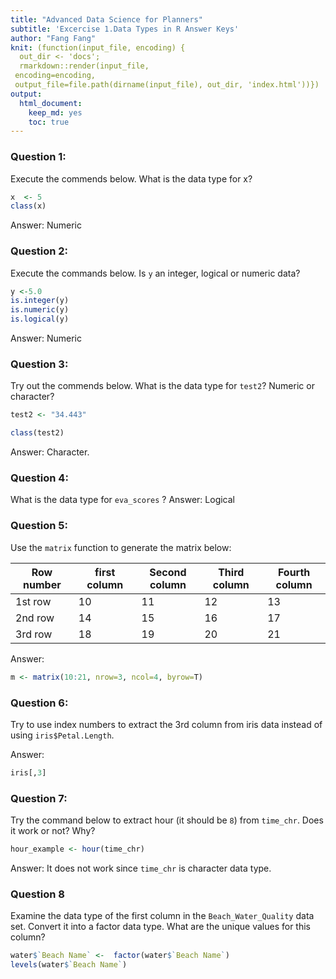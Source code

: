 ```yaml
---
title: "Advanced Data Science for Planners"
subtitle: 'Excercise 1.Data Types in R Answer Keys'
author: "Fang Fang"
knit: (function(input_file, encoding) {
  out_dir <- 'docs';
  rmarkdown::render(input_file,
 encoding=encoding,
 output_file=file.path(dirname(input_file), out_dir, 'index.html'))})
output: 
  html_document: 
    keep_md: yes
    toc: true
---
```



### Question 1: 
Execute the commends below. What is the data type for x?
```r
x  <- 5
class(x)
```

Answer: Numeric


### Question 2: 
Execute the commands below. Is `y` an integer, logical or numeric data? 
```r
y <-5.0
is.integer(y)
is.numeric(y)
is.logical(y)

```

Answer: Numeric


### Question 3: 
Try out the commends below. What is the data type for `test2`? Numeric or character? 

```r
test2 <- "34.443"

class(test2)
```

Answer: Character. 

### Question 4:

What is the data type for `eva_scores` ? 
Answer: Logical

### Question 5:

Use the `matrix` function to generate the matrix below:

 Row number | first column  | Second column | Third column | Fourth column
------------- | -------------| -------------|-------------|-------------
1st row  | 10 |11|12|13
2nd row | 14 |15|16|17
3rd row |18|19|20|21

Answer: 

```r
m <- matrix(10:21, nrow=3, ncol=4, byrow=T)
```


### Question 6:

Try to use index numbers to extract the 3rd column from iris data instead of using `iris$Petal.Length`.

Answer: 

```r
iris[,3]
```



### Question 7: 

Try the command below to extract hour (it should be `8`) from `time_chr`. Does it work or not? Why?

```r
hour_example <- hour(time_chr)
```


Answer: It does not work since `time_chr` is character data type. 

### Question 8

Examine the data type of the first column in the `Beach_Water_Quality` data set. Convert it into a factor data type. What are the unique values for this column? 

```r
water$`Beach Name` <-  factor(water$`Beach Name`)
levels(water$`Beach Name`)
```

